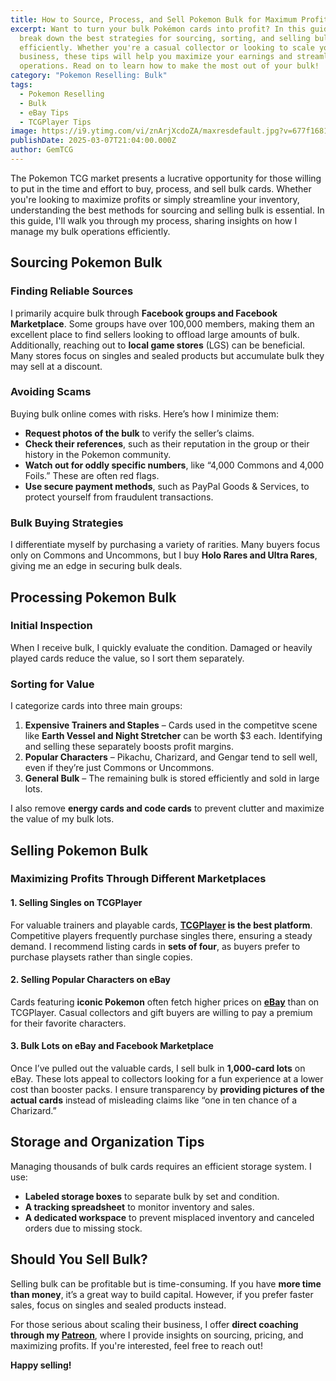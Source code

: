 ```yaml
---
title: How to Source, Process, and Sell Pokemon Bulk for Maximum Profit
excerpt: Want to turn your bulk Pokémon cards into profit? In this guide, I
  break down the best strategies for sourcing, sorting, and selling bulk
  efficiently. Whether you're a casual collector or looking to scale your
  business, these tips will help you maximize your earnings and streamline your
  operations. Read on to learn how to make the most out of your bulk!
category: "Pokemon Reselling: Bulk"
tags:
  - Pokemon Reselling
  - Bulk
  - eBay Tips
  - TCGPlayer Tips
image: https://i9.ytimg.com/vi/znArjXcdoZA/maxresdefault.jpg?v=677f1681&sqp=CKDJrr4G&rs=AOn4CLBcJRaRxn8_h4tCeNrXI0W3VB7_qA
publishDate: 2025-03-07T21:04:00.000Z
author: GemTCG
---
```


[](https://www.youtube.com/watch?v=znArjXcdoZA&t=296s)[](https://www.youtube.com/watch?v=znArjXcdoZA&t=296s)The Pokemon TCG market presents a lucrative opportunity for those willing to put in the time and effort to buy, process, and sell bulk cards. Whether you're looking to maximize profits or simply streamline your inventory, understanding the best methods for sourcing and selling bulk is essential. In this guide, I'll walk you through my process, sharing insights on how I manage my bulk operations efficiently.

<YouTube id="znArjXcdoZA" />

## **Sourcing Pokemon Bulk**

### **Finding Reliable Sources**

I primarily acquire bulk through **Facebook groups and Facebook Marketplace**. Some groups have over 100,000 members, making them an excellent place to find sellers looking to offload large amounts of bulk. Additionally, reaching out to **local game stores** (LGS) can be beneficial. Many stores focus on singles and sealed products but accumulate bulk they may sell at a discount.

### **Avoiding Scams**

Buying bulk online comes with risks. Here’s how I minimize them:

* **Request photos of the bulk** to verify the seller’s claims.
* **Check their references**, such as their reputation in the group or their history in the Pokemon community.
* **Watch out for oddly specific numbers**, like “4,000 Commons and 4,000 Foils.” These are often red flags.
* **Use secure payment methods**, such as PayPal Goods & Services, to protect yourself from fraudulent transactions.

### **Bulk Buying Strategies**

I differentiate myself by purchasing a variety of rarities. Many buyers focus only on Commons and Uncommons, but I buy **Holo Rares and Ultra Rares**, giving me an edge in securing bulk deals.

## **Processing Pokemon Bulk**

### **Initial Inspection**

When I receive bulk, I quickly evaluate the condition. Damaged or heavily played cards reduce the value, so I sort them separately.

### **Sorting for Value**

I categorize cards into three main groups:

1. **Expensive Trainers and Staples** – Cards used in the competitve scene like **Earth Vessel and Night Stretcher** can be worth $3 each. Identifying and selling these separately boosts profit margins.
2. **Popular Characters** – Pikachu, Charizard, and Gengar tend to sell well, even if they’re just Commons or Uncommons.
3. **General Bulk** – The remaining bulk is stored efficiently and sold in large lots.

I also remove **energy cards and code cards** to prevent clutter and maximize the value of my bulk lots.

## **Selling Pokemon Bulk**

### **Maximizing Profits Through Different Marketplaces**

#### **1. Selling Singles on TCGPlayer**

For valuable trainers and playable cards, **[TCGPlayer](https://tcgplayer.com) is the best platform**. Competitive players frequently purchase singles there, ensuring a steady demand. I recommend listing cards in **sets of four**, as buyers prefer to purchase playsets rather than single copies.

#### **2. Selling Popular Characters on eBay**

Cards featuring **iconic Pokemon** often fetch higher prices on **[eBay](https://ebay.com)** than on TCGPlayer. Casual collectors and gift buyers are willing to pay a premium for their favorite characters.

#### **3. Bulk Lots on eBay and Facebook Marketplace**

Once I’ve pulled out the valuable cards, I sell bulk in **1,000-card lots** on eBay. These lots appeal to collectors looking for a fun experience at a lower cost than booster packs. I ensure transparency by **providing pictures of the actual cards** instead of misleading claims like “one in ten chance of a Charizard.”

## **Storage and Organization Tips**

Managing thousands of bulk cards requires an efficient storage system. I use:

* **Labeled storage boxes** to separate bulk by set and condition.
* **A tracking spreadsheet** to monitor inventory and sales.
* **A dedicated workspace** to prevent misplaced inventory and canceled orders due to missing stock.

## **Should You Sell Bulk?**

Selling bulk can be profitable but is time-consuming. If you have **more time than money**, it’s a great way to build capital. However, if you prefer faster sales, focus on singles and sealed products instead.

For those serious about scaling their business, I offer **direct coaching through my [Patreon](https://www.patreon.com/c/GemTCG)**, where I provide insights on sourcing, pricing, and maximizing profits. If you're interested, feel free to reach out!

**Happy selling!**
